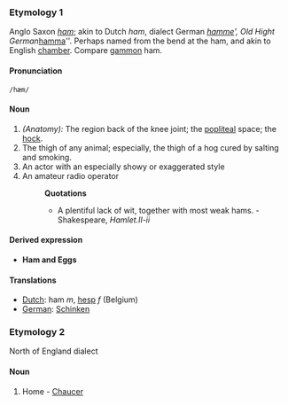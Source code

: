===Etymology 1===
Anglo Saxon ''[[ham]]''; akin to Dutch ''ham'', dialect German ''[[hamme]]', Old Hight German ''[[hamma]]''. Perhaps named from the bend at the ham, and akin to English [[chamber]]. Compare [[gammon]] ham.
====Pronunciation====
 /hæm/
==== Noun ====
#''(Anatomy):'' The region back of the knee joint; the [[popliteal]] space; the [[hock]].
#The thigh of any animal; especially, the thigh of a hog cured by salting and smoking.
#An actor with an especially showy or exaggerated style
#An amateur radio operator
#:'''Quotations'''
#:*A plentiful lack of wit, together with most weak hams. - Shakespeare, ''Hamlet.II-ii''

====Derived expression====
*'''Ham and Eggs'''
==== Translations ====
*[[Dutch]]: ham ''m'', [[hesp]] ''f'' (Belgium)
*[[German]]: [[Schinken]]

===Etymology 2===
North of England dialect
====Noun====
#Home - [[Chaucer]]